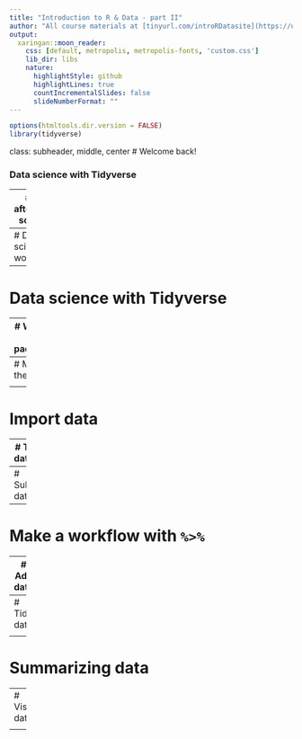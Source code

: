 ```yaml
---
title: "Introduction to R & Data - part II"
author: "All course materials at [tinyurl.com/introRDatasite](https://utrechtuniversity.github.io/workshop-introduction-to-R-and-data/)"
output:
  xaringan::moon_reader:
    css: [default, metropolis, metropolis-fonts, 'custom.css']
    lib_dir: libs
    nature:
      highlightStyle: github
      highlightLines: true
      countIncrementalSlides: false
      slideNumberFormat: ""
---
```

```r
options(htmltools.dir.version = FALSE)
library(tidyverse)
```
class: subheader, middle, center
# Welcome back!

### Data science with Tidyverse

---
# This afternoon's schedule

- &nbsp; 13:30 &nbsp; Introduction to Tidyverse & Importing data

- 13:45 &nbsp; Exercises 1-4

- 14:15 &nbsp; Subsetting and mutating data

- 14:30 &nbsp; Exercises 5-8

- 15:00 &nbsp; Coffee break

- 15:15 &nbsp; Transformations and tidy data

- 15:30 &nbsp; Exercises 9-12

- 16:00 &nbsp; Data visualization

- 16:15	&nbsp; Exercises 13-15

- 17:00 &nbps; Final recap and closing

---
# Data science workflow



---
# Data science with Tidyverse

<!-- packgaes for every step-->

---
# What is a package?

<!-- and how to load it-->

---
# Meet the data


<!-- penguins by Allison -->

---
# Import data


<!-- load raw data -->

---
# Tibble v dataframe


---
# Subsetting data


---
# Make a workflow with `%>%`


---
# Add data

<!-- mutate -->

---
# Tidy data


<!-- pivot long and wide -->

---
# Summarizing data


<!-- group and summary -->

---
# Visualizing data


<!-- ggplot -->

---